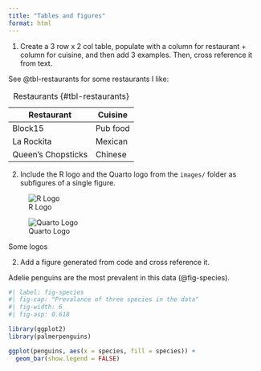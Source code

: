```yaml
---
title: "Tables and figures"
format: html
---
```


1.  Create a 3 row x 2 col table, populate with a column for restaurant + column for cuisine, and then add 3 examples. Then, cross reference it from text.

See @tbl-restaurants for some restaurants I like:

| Restaurant         | Cuisine  |
|--------------------|----------|
| Block15            | Pub food |
| La Rockita         | Mexican  |
| Queen's Chopsticks | Chinese  |

: Restaurants {#tbl-restaurants}

2.  Include the R logo and the Quarto logo from the `images/` folder as subfigures of a single figure.

::: {#fig-logos layout-ncol="2"}
![R Logo](images/r-logo.png)

![Quarto Logo](images/quarto-logo.png)

Some logos
:::

2.  Add a figure generated from code and cross reference it.

Adelie penguins are the most prevalent in this data (@fig-species).

```r
#| label: fig-species
#| fig-cap: "Prevalance of three species in the data"
#| fig-width: 6
#| fig-asp: 0.618

library(ggplot2)
library(palmerpenguins)

ggplot(penguins, aes(x = species, fill = species)) +
  geom_bar(show.legend = FALSE)
```
